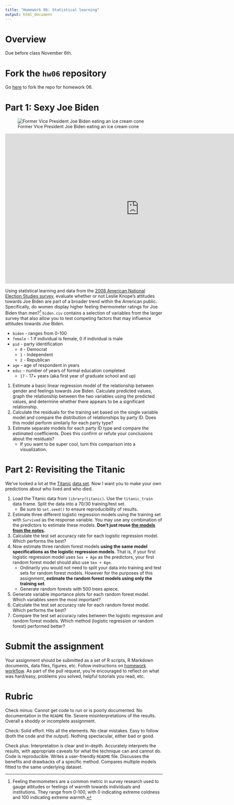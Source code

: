 ```yaml
---
title: "Homework 06: Statistical learning"
output: html_document
---
```


# Overview

Due before class November 6th.

# Fork the `hw06` repository

Go [here](https://github.com/uc-cfss/hw06) to fork the repo for homework 06.

# Part 1: Sexy Joe Biden

![Former Vice President Joe Biden eating an ice cream cone](images/biden.jpg)

<iframe width="853" height="480" src="https://www.youtube.com/embed/NvbMB_GGR6s?rel=0" frameborder="0" allowfullscreen></iframe>

Using statistical learning and data from the [2008 American National Election Studies survey](http://www.electionstudies.org/), evaluate whether or not Leslie Knope's attitudes towards Joe Biden are part of a broader trend within the American public. Specifically, do women display higher feeling thermometer ratings for Joe Biden than men?^[Feeling thermometers are a common metric in survey research used to gauge attitudes or feelings of warmth towards individuals and institutions. They range from 0-100, with 0 indicating extreme coldness and 100 indicating extreme warmth.] `biden.csv` contains a selection of variables from the larger survey that also allow you to test competing factors that may influence attitudes towards Joe Biden.

* `biden` - ranges from 0-100
* `female` - 1 if individual is female, 0 if individual is male
* `pid` - party identification
    * `0` - Democrat
    * `1` - Independent
    * `2` - Republican
* `age` - age of respondent in years
* `educ` - number of years of formal education completed
    * `17` - 17+ years (aka first year of graduate school and up)

1. Estimate a basic linear regression model of the relationship between gender and feelings towards Joe Biden. Calculate predicted values, graph the relationship between the two variables using the predicted values, and determine whether there appears to be a significant relationship.
1. Calculate the residuals for the training set based on the single variable model and compare the distribution of relationships by party ID. Does this model perform similarly for each party type?
1. Estimate separate models for each party ID type and compare the estimated coefficients. Does this confirm or refute your conclusions about the residuals?
    * If you want to be super cool, turn this comparison into a visualization.

# Part 2: Revisiting the Titanic

We've looked a lot at the [Titanic](stat003_logistic_regression.html) [data set](stat004_decision_trees.html). Now I want you to make your own predictions about who lived and who died.

1. Load the Titanic data from `library(titanic)`. Use the `titanic_train` data frame. Split the data into a 70/30 training/test set.
    * Be sure to `set.seed()` to ensure reproducibility of results.
1. Estimate three different logistic regression models using the training set with `Survived` as the response variable. You may use any combination of the predictors to estimate these models. **Don't just reuse [the models from the notes](stat003_logistic_regression.html#logistic_regression).**
1. Calculate the test set accuracy rate for each logistic regression model. Which performs the best?
1. Now estimate three random forest models **using the same model specifications as the logistic regression models**. That is, if your first logistic regression model uses `Sex + Age` as the predictors, your first random forest model should also use `Sex + Age`.
    * Ordinarily you would not need to split your data into training and test sets for random forest models. However for the purposes of this assignment, **estimate the random forest models using only the training set**.
    * Generate random forests with 500 trees apiece.
1. Generate variable importance plots for each random forest model. Which variables seem the most important?
1. Calculate the test set accuracy rate for each random forest model. Which performs the best?
1. Compare the test set accuracy rates between the logistic regression and random forest models. Which method (logistic regression or random forest) performed better?

# Submit the assignment

Your assignment should be submitted as a set of R scripts, R Markdown documents, data files, figures, etc. Follow instructions on [homework workflow](hw00_homework_guidelines.html#homework_workflow). As part of the pull request, you're encouraged to reflect on what was hard/easy, problems you solved, helpful tutorials you read, etc.

# Rubric

Check minus: Cannot get code to run or is poorly documented. No documentation in the `README` file. Severe misinterpretations of the results. Overall a shoddy or incomplete assignment.

Check: Solid effort. Hits all the elements. No clear mistakes. Easy to follow (both the code and the output). Nothing spectacular, either bad or good.

Check plus: Interpretation is clear and in-depth. Accurately interprets the results, with appropriate caveats for what the technique can and cannot do. Code is reproducible. Writes a user-friendly `README` file. Discusses the benefits and drawbacks of a specific method. Compares multiple models fitted to the same underlying dataset.
